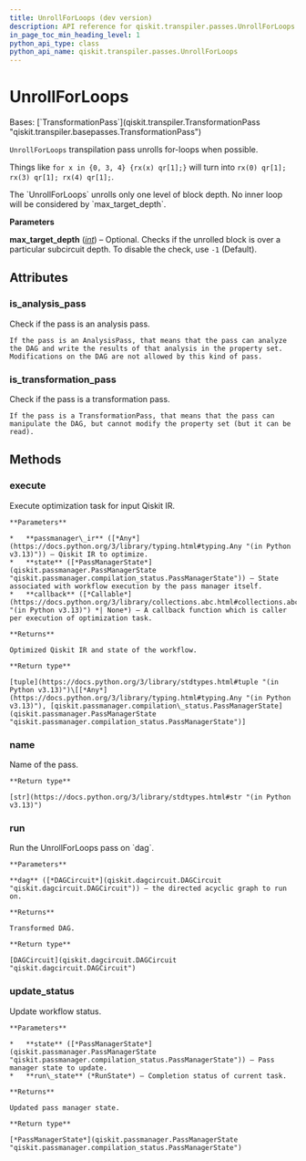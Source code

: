 ```yaml
---
title: UnrollForLoops (dev version)
description: API reference for qiskit.transpiler.passes.UnrollForLoops in the dev version of qiskit
in_page_toc_min_heading_level: 1
python_api_type: class
python_api_name: qiskit.transpiler.passes.UnrollForLoops
---
```


# UnrollForLoops

<Class id="qiskit.transpiler.passes.UnrollForLoops" isDedicatedPage={true} github="https://github.com/Qiskit/qiskit/tree/main/qiskit/transpiler/passes/utils/unroll_forloops.py#L21-L68" signature="qiskit.transpiler.passes.UnrollForLoops(*args, **kwargs)" modifiers="class">
  Bases: [`TransformationPass`](qiskit.transpiler.TransformationPass "qiskit.transpiler.basepasses.TransformationPass")

  `UnrollForLoops` transpilation pass unrolls for-loops when possible.

  Things like `for x in {0, 3, 4} {rx(x) qr[1];}` will turn into `rx(0) qr[1]; rx(3) qr[1]; rx(4) qr[1];`.

  <Admonition title="Note" type="note">
    The `UnrollForLoops` unrolls only one level of block depth. No inner loop will be considered by `max_target_depth`.
  </Admonition>

  **Parameters**

  **max\_target\_depth** ([*int*](https://docs.python.org/3/library/functions.html#int "(in Python v3.13)")) – Optional. Checks if the unrolled block is over a particular subcircuit depth. To disable the check, use `-1` (Default).

  ## Attributes

  ### is\_analysis\_pass

  <Attribute id="qiskit.transpiler.passes.UnrollForLoops.is_analysis_pass">
    Check if the pass is an analysis pass.

    If the pass is an AnalysisPass, that means that the pass can analyze the DAG and write the results of that analysis in the property set. Modifications on the DAG are not allowed by this kind of pass.
  </Attribute>

  ### is\_transformation\_pass

  <Attribute id="qiskit.transpiler.passes.UnrollForLoops.is_transformation_pass">
    Check if the pass is a transformation pass.

    If the pass is a TransformationPass, that means that the pass can manipulate the DAG, but cannot modify the property set (but it can be read).
  </Attribute>

  ## Methods

  ### execute

  <Function id="qiskit.transpiler.passes.UnrollForLoops.execute" github="https://github.com/Qiskit/qiskit/tree/main/qiskit/transpiler/basepasses.py#L189-L211" signature="execute(passmanager_ir, state, callback=None)">
    Execute optimization task for input Qiskit IR.

    **Parameters**

    *   **passmanager\_ir** ([*Any*](https://docs.python.org/3/library/typing.html#typing.Any "(in Python v3.13)")) – Qiskit IR to optimize.
    *   **state** ([*PassManagerState*](qiskit.passmanager.PassManagerState "qiskit.passmanager.compilation_status.PassManagerState")) – State associated with workflow execution by the pass manager itself.
    *   **callback** ([*Callable*](https://docs.python.org/3/library/collections.abc.html#collections.abc.Callable "(in Python v3.13)") *| None*) – A callback function which is caller per execution of optimization task.

    **Returns**

    Optimized Qiskit IR and state of the workflow.

    **Return type**

    [tuple](https://docs.python.org/3/library/stdtypes.html#tuple "(in Python v3.13)")\[[*Any*](https://docs.python.org/3/library/typing.html#typing.Any "(in Python v3.13)"), [qiskit.passmanager.compilation\_status.PassManagerState](qiskit.passmanager.PassManagerState "qiskit.passmanager.compilation_status.PassManagerState")]
  </Function>

  ### name

  <Function id="qiskit.transpiler.passes.UnrollForLoops.name" github="https://github.com/Qiskit/qiskit/tree/main/qiskit/passmanager/base_tasks.py#L68-L70" signature="name()">
    Name of the pass.

    **Return type**

    [str](https://docs.python.org/3/library/stdtypes.html#str "(in Python v3.13)")
  </Function>

  ### run

  <Function id="qiskit.transpiler.passes.UnrollForLoops.run" github="https://github.com/Qiskit/qiskit/tree/main/qiskit/transpiler/passes/utils/unroll_forloops.py#L39-L68" signature="run(dag)">
    Run the UnrollForLoops pass on `dag`.

    **Parameters**

    **dag** ([*DAGCircuit*](qiskit.dagcircuit.DAGCircuit "qiskit.dagcircuit.DAGCircuit")) – the directed acyclic graph to run on.

    **Returns**

    Transformed DAG.

    **Return type**

    [DAGCircuit](qiskit.dagcircuit.DAGCircuit "qiskit.dagcircuit.DAGCircuit")
  </Function>

  ### update\_status

  <Function id="qiskit.transpiler.passes.UnrollForLoops.update_status" github="https://github.com/Qiskit/qiskit/tree/main/qiskit/transpiler/basepasses.py#L213-L221" signature="update_status(state, run_state)">
    Update workflow status.

    **Parameters**

    *   **state** ([*PassManagerState*](qiskit.passmanager.PassManagerState "qiskit.passmanager.compilation_status.PassManagerState")) – Pass manager state to update.
    *   **run\_state** (*RunState*) – Completion status of current task.

    **Returns**

    Updated pass manager state.

    **Return type**

    [*PassManagerState*](qiskit.passmanager.PassManagerState "qiskit.passmanager.compilation_status.PassManagerState")
  </Function>
</Class>

